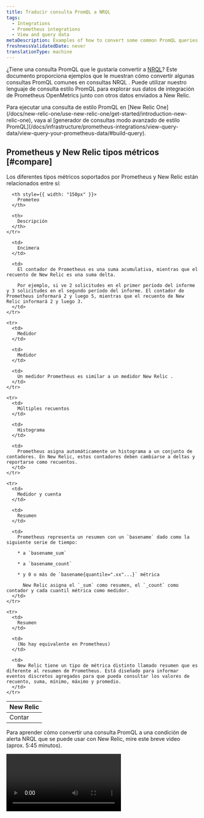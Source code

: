 ```yaml
---
title: Traducir consulta PromQL a NRQL
tags:
  - Integrations
  - Prometheus integrations
  - View and query data
metaDescription: Examples of how to convert some common PromQL queries for your Prometheus OpenMetrics integration to an equivalent NRQL metric query in New Relic.
freshnessValidatedDate: never
translationType: machine
---
```


¿Tiene una consulta PromQL que le gustaría convertir a [NRQL](/docs/query-data/nrql-new-relic-query-language/getting-started/introduction-nrql)? Este documento proporciona ejemplos que le muestran cómo convertir algunas consultas PromQL comunes en consultas NRQL . Puede utilizar nuestro lenguaje de consulta estilo PromQL para explorar sus datos de integración de Prometheus OpenMetrics junto con otros datos enviados a New Relic.

<Callout variant="tip">
  Para ejecutar una consulta de estilo PromQL en [New Relic One](/docs/new-relic-one/use-new-relic-one/get-started/introduction-new-relic-one), vaya al [generador de consultas modo avanzado de estilo PromQL](/docs/infrastructure/prometheus-integrations/view-query-data/view-query-your-prometheus-data/#build-query).
</Callout>

## Prometheus y New Relic tipos métricos [#compare]

Los diferentes tipos métricos soportados por Prometheus y New Relic están relacionados entre sí:

<table>
  <thead>
    <tr>
      <th style={{ width: "150px" }}>
        New Relic
      </th>

      <th style={{ width: "150px" }}>
        Prometeo
      </th>

      <th>
        Descripción
      </th>
    </tr>
  </thead>

  <tbody>
    <tr>
      <td>
        Contar
      </td>

      <td>
        Encimera
      </td>

      <td>
        El contador de Prometheus es una suma acumulativa, mientras que el recuento de New Relic es una suma delta.

        Por ejemplo, si ve 2 solicitudes en el primer período del informe y 3 solicitudes en el segundo período del informe. El contador de Prometheus informará 2 y luego 5, mientras que el recuento de New Relic informará 2 y luego 3.
      </td>
    </tr>

    <tr>
      <td>
        Medidor
      </td>

      <td>
        Medidor
      </td>

      <td>
        Un medidor Prometheus es similar a un medidor New Relic .
      </td>
    </tr>

    <tr>
      <td>
        Múltiples recuentos
      </td>

      <td>
        Histograma
      </td>

      <td>
        Prometheus asigna automáticamente un histograma a un conjunto de contadores. En New Relic, estos contadores deben cambiarse a deltas y reportarse como recuentos.
      </td>
    </tr>

    <tr>
      <td>
        Medidor y cuenta
      </td>

      <td>
        Resumen
      </td>

      <td>
        Prometheus representa un resumen con un `basename` dado como la siguiente serie de tiempo:

        * a `basename_sum`

        * a `basename_count`

        * y 0 o más de `basename{quantile=".xx"...}` métrica

          New Relic asigna el `_sum` como resumen, el `_count` como contador y cada cuantil métrica como medidor.
      </td>
    </tr>

    <tr>
      <td>
        Resumen
      </td>

      <td>
        (No hay equivalente en Prometheus)
      </td>

      <td>
        New Relic tiene un tipo de métrica distinto llamado resumen que es diferente al resumen de Prometheus. Está diseñado para informar eventos discretos agregados para que pueda consultar los valores de recuento, suma, mínimo, máximo y promedio.
      </td>
    </tr>
  </tbody>
</table>

Para aprender cómo convertir una consulta PromQL a una condición de alerta NRQL que se puede usar con New Relic, mire este breve video (aprox. 5:45 minutos).

<Video id="oFBJY3OSvLM" type="youtube" />

## Mapeo entre NRQL y nuestra consulta estilo PromQL [#explore-data]

<Callout variant="tip">
  Para ver cómo New Relic traduce una consulta de estilo PromQL a NRQL, escriba una consulta en la [pestaña estilo PromQL del generador de consultas](#prom-ql-example) y luego cambie a la [pestañaNRQL ](/docs/chart-builder/use-chart-builder/choose-data/use-advanced-nrql-mode-specify-data).
</Callout>

Esta tabla muestra el mapeo entre NRQL y nuestra consulta estilo PromQL al explorar datos. Para obtener más información contextual, consulte los [ejemplos](#prom-ql-example).

<table>
  <thead>
    <tr>
      <th style={{ width: "300px" }}>
        Descripción
      </th>

      <th>
        Mapeo entre NRQL y consulta estilo PromQL
      </th>
    </tr>
  </thead>

  <tbody>
    <tr>
      <td>
        <DNT>
          **Search for attributes:**
        </DNT>

        Explora el atributo en la `container_memory_usage_bytes` métrica.
      </td>

      <td>
        * PromQL:

          ```promql
          container_memory_usage_bytes
          ```

        * NRQL:

          ```sql
          FROM Metric SELECT keyset() WHERE metricName = 'container_memory_usage_bytes'
          ```
      </td>
    </tr>

    <tr>
      <td>
        <DNT>
          **Find attribute&apos;s value:**
        </DNT>

        Explore el valor actual de la `container_memory_usage_bytes` métrica para el atributo único `id` .
      </td>

      <td>
        * PromQL:

          ```promql
          sum(container_memory_usage_bytes) by (id)
          ```

        * NRQL:

          ```sql
          FROM Metric SELECT sum(container_memory_usage_bytes) FACET id
          ```
      </td>
    </tr>

    <tr>
      <td>
        <DNT>
          **Visualize the attribute&apos;s value:**
        </DNT>

        Grafique el valor de la métrica `container_memory_usage_bytes` con el valor del atributo `id` dado.
      </td>

      <td>
        * PromQL:

          ```promql
          container_memory_usage_bytes{id="/"}
          ```

        * NRQL:

          ```sql
          FROM Metric SELECT latest(container_memory_usage_bytes) WHERE id = '/' TIMESERIES
          ```
      </td>
    </tr>
  </tbody>
</table>

<CollapserGroup>
  <Collapser id="prom-ql-example" title="Ejemplo de consulta estilo PromQL">
    <DNT>
      **1. Start your query.**
    </DNT>

    Al explorar sus datos para una métrica particular en PromQL, como la memoria por uso de contenedor en bytes, puede comenzar con una consulta como:

    ```promql
    container_memory_usage_bytes
    ```

    Esto trazará todas las series de tiempo métricas únicas para la métrica de entrada.

    <DNT>
      **2. Filter the query results.**
    </DNT>

    Al observar los datos, puede agregar más parámetros de consulta para filtrar el número de series de tiempo métricas. Por ejemplo, si solo desea series temporales en las que `id` sea `/`, la consulta de estilo PromQL será:

    ```promql
    container_memory_usage_bytes{id="/"}
    ```

    <img src="/images/infrastructure_screenshot-crop_promql-query.webp" style={{ width: '100%' }} />

    <figcaption>
      <DNT>**PromQL-style example:**</DNT> Para filtrar los datos, ejecute esta consulta estilo PromQL: <DNT>container\_memory\_usage\_bytesid=&quot;/&quot;.</DNT>
    </figcaption>
  </Collapser>

  <Collapser id="nrql-query-example" title="Ejemplo de consulta NRQL">
    <DNT>
      **1. Query available metrics.**
    </DNT>

    Para explorar sus datos, comience mirando todas las métricas disponibles. Utilice la siguiente consulta NRQL:

    ```sql
    FROM Metric SELECT uniques(metricName)
    ```

    <DNT>
      **2. Find unique attributes.**
    </DNT>

    Una vez que hayas encontrado la métrica que deseas revisar, como `container_memory_usage_bytes`, puedes encontrar el atributo único con la siguiente consulta:

    ```sql
    FROM Metric SELECT keyset() WHERE metricName = 'container_memory_usage_bytes'
    ```

    Los resultados mostrarán cada clave de atributo disponible y el tipo de valor (cadena, booleano o número).

    <DNT>
      **3. Aggregate and chart the metrics.**
    </DNT>

    Para trazar gráficos métricos usando NRQL, primero necesita una función de agregación. Por ejemplo, puede utilizar `latest` para medidor, `sum` para recuentos y `average` para resúmenes.

    Como muestra el siguiente gráfico, todas las series temporales únicas se agregan en una serie temporal única de forma predeterminada:

    <img src="/images/infrastructure_screenshot-crop_nrql-query-example.webp" style={{width: '100%'}} />

    <figcaption>
      <DNT>**[one.newrelic.com &gt; All capabilities](https://one.newrelic.com/all-capabilities) &amp;gt; Query your data**</DNT>: Este ejemplo muestra los datos que ves después de ejecutar FROM métrica SELECT keyset() WHERE metricName = &apos;container\_memory\_usage\_bytes&apos;.
    </figcaption>

    <DNT>
      **4. View metrics by ID.**
    </DNT>

    Para ver la serie temporal métrica única con varios valores `id` , ejecute la siguiente consulta:

    ```sql
    FROM Metric SELECT latest(container_memory_usage_bytes) FACET id
    ```

    <img src="/images/infrastructure_screenshot-crop_metric-id.webp" style={{width: '100%'}} />

    <figcaption>
      <DNT>**[one.newrelic.com &gt; All capabilities](https://one.newrelic.com/all-capabilities) &amp;gt; Query your data**</DNT>: Este ejemplo muestra los datos que ves después de ejecutar FROM métrica SELECT latest(container\_memory\_usage\_bytes) FACET id.
    </figcaption>

    <DNT>
      **5. Add the selected ID to the query.**
    </DNT>

    A continuación, puede seleccionar un valor `id` y colocarlo en la cláusula NRQL `WHERE` .

    ```sql
    FROM Metric SELECT latest(container_memory_usage_bytes) WHERE id = "/" TIMESERIES
    ```

    <img src="/images/infrastructure_screenshot-crop_add-selected-id.webp" style={{width: '100%'}} />

    <figcaption>
      <DNT>**[one.newrelic.com &gt; All capabilities](https://one.newrelic.com/all-capabilities) &amp;gt; Query your data**</DNT>: Este ejemplo muestra los datos que se muestran después de ejecutar `From Metric select latest(container_memory_usage_bytes) where id = "/" TIMESERIES`.
    </figcaption>
  </Collapser>
</CollapserGroup>

## Ejemplos de filtrado [#filter-data]

Tanto nuestro lenguaje de consulta estilo PromQL como NRQL proporcionan sintaxis para filtrar el número de series de tiempo métricas únicas.

* El estilo PromQL utiliza corchetes para filtrar.
* NRQL utiliza una cláusula `WHERE` .

A continuación se muestran algunos ejemplos de consultas:

<table>
  <thead>
    <tr>
      <th style={{ width: "250px" }}>
        Descripción
      </th>

      <th>
        Consulta estilo PromQL y NRQL
      </th>
    </tr>
  </thead>

  <tbody>
    <tr>
      <td>
        Seleccione datos con valores específicos.
      </td>

      <td>
        * PromQL:

          ```promql
          go_memstats_heap_alloc_bytes{job="apiserver", instance="1234"})
          ```

        * NRQL:

          Para seleccionar solo datos con valores específicos en NRQL, use la cláusula `WHERE` con `=`. En este ejemplo, todos los datos deben tener el valor seleccionado para el trabajo y el controlador.

          ```sql
          FROM Metric SELECT latest(go_memstats_heap_alloc_bytes) WHERE job = 'apiserver' AND instance = '1234' TIMESERIES
          ```
      </td>
    </tr>

    <tr>
      <td>
        Seleccione datos con múltiples valores.
      </td>

      <td>
        * PromQL:

          ```promql
          go_memstats_heap_alloc_bytes{environment=~"staging|testing|development",method!="GET"}
          ```

        * NRQL:

          En NRQL, utilice la cláusula `in` para seleccionar varios valores para un atributo y el signo `!=` para seleccionar todos los valores excepto el que aparece en la lista. En este ejemplo, el entorno puede ser `staging`, `testing` o `development` y el método no puede ser `GET`.

          ```sql
          FROM Metric SELECT latest(go_memstats_heap_alloc_bytes) 
          WHERE environment IN ('staging', 'testing', 'development') 
          AND method != 'GET' TIMESERIES
          ```
      </td>
    </tr>

    <tr>
      <td>
        Seleccione datos utilizando valores de cadena parciales.
      </td>

      <td>
        * PromQL:

          ```promql
          go_memstats_heap_alloc_bytes{job=~"api.*"}
          ```

        * NRQL:

          En NRQL utilice la cláusula `LIKE` para hacer coincidir parte de un valor de cadena. En este ejemplo, se devolverán todos los datos donde el atributo del trabajo comience con `api`.

          ```sql
          FROM Metric SELECT latest(go_memstats_heap_alloc_bytes) WHERE job LIKE 'api%' TIMESERIES
          ```
      </td>
    </tr>
  </tbody>
</table>

## Ejemplos de consulta de estilo PromQL a NRQL [#examples]

Puede simular la siguiente consulta estilo PromQL con NRQL consulta:

<table>
  <thead>
    <tr>
      <th style={{ width: "250px" }}>
        Descripción
      </th>

      <th>
        Consulta estilo PromQL y NRQL
      </th>
    </tr>
  </thead>

  <tbody>
    <tr>
      <td>
        Mida la tasa por segundo durante el último minuto de la métrica `http_request_total` .
      </td>

      <td>
        * PromQL:

          ```promql
          sum(rate(http_requests_total[1m]))
          ```

        * NRQL:

          ```sql
          FROM Metric SELECT rate(sum(http_request_total), 1 second) TIMESERIES 1 minute
          ```
      </td>
    </tr>

    <tr>
      <td>
        Grafica la diferencia de las dos métricas, luego divide por 1024.
      </td>

      <td>
        * PromQL:

          ```promql
          (instance_memory_limit_bytes - instance_memory_usage_bytes) / 1024
          ```

        * NRQL:

          ```sql
          FROM Metric SELECT (latest(instance_memory_limit_bytes) - latest(instance_memory_usage_bytes)) / 1024 TIMESERIES
          ```
      </td>
    </tr>

    <tr>
      <td>
        Proporcione la tasa sumada por intervalo de 30 segundos por cada controlador.
      </td>

      <td>
        * PromQL:

          ```promql
          sum(rate(http_requests_total[30s])) by (handler)
          ```

        * NRQL:

          ```sql
          FROM Metric SELECT rate(sum(http_requests_total), 30 seconds) FACET handler TIMESERIES
          ```
      </td>
    </tr>

    <tr>
      <td>
        Grafica la diferencia en las dos métricas donde la instancia se llama `foo` y el `fstype` es `ext4` o `xfs`.
      </td>

      <td>
        * PromQL:

          ```promql
          (node_filesystem_free_bytes{instance='foo',fstype=~"ext4|xfs"} / node_filesystem_size_bytes{instance='foo',fstype=~"ext4|xfs"})
          ```

        * NRQL:

          ```sql
          FROM Metric SELECT latest(node_filesystem_free_bytes) / latest(node_filesystem_size_bytes) 
          WHERE instance = 'foo' AND fstype IN ('ext4', 'xfs')
          ```
      </td>
    </tr>
  </tbody>
</table>